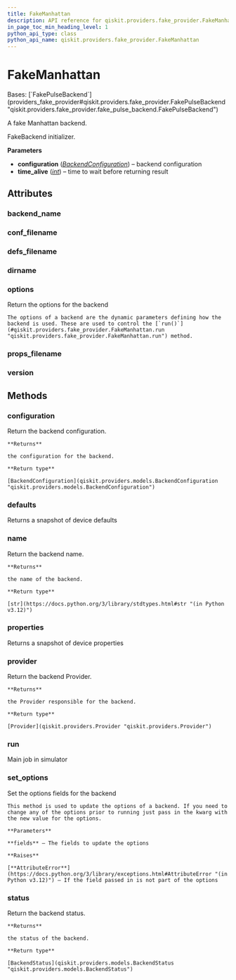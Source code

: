 ```yaml
---
title: FakeManhattan
description: API reference for qiskit.providers.fake_provider.FakeManhattan
in_page_toc_min_heading_level: 1
python_api_type: class
python_api_name: qiskit.providers.fake_provider.FakeManhattan
---
```


# FakeManhattan

<Class id="qiskit.providers.fake_provider.FakeManhattan" isDedicatedPage={true} github="https://github.com/qiskit/qiskit/tree/stable/0.45/qiskit/providers/fake_provider/backends/manhattan/fake_manhattan.py" signature="qiskit.providers.fake_provider.FakeManhattan">
  Bases: [`FakePulseBackend`](providers_fake_provider#qiskit.providers.fake_provider.FakePulseBackend "qiskit.providers.fake_provider.fake_pulse_backend.FakePulseBackend")

  A fake Manhattan backend.

  FakeBackend initializer.

  **Parameters**

  *   **configuration** ([*BackendConfiguration*](qiskit.providers.models.BackendConfiguration "qiskit.providers.models.BackendConfiguration")) – backend configuration
  *   **time\_alive** ([*int*](https://docs.python.org/3/library/functions.html#int "(in Python v3.12)")) – time to wait before returning result

  ## Attributes

  ### backend\_name

  <Attribute id="qiskit.providers.fake_provider.FakeManhattan.backend_name" attributeValue="'fake_manhattan'" />

  ### conf\_filename

  <Attribute id="qiskit.providers.fake_provider.FakeManhattan.conf_filename" attributeValue="'conf_manhattan.json'" />

  ### defs\_filename

  <Attribute id="qiskit.providers.fake_provider.FakeManhattan.defs_filename" attributeValue="'defs_manhattan.json'" />

  ### dirname

  <Attribute id="qiskit.providers.fake_provider.FakeManhattan.dirname" attributeValue="'/home/runner/work/qiskit/qiskit/qiskit/providers/fake_provider/backends/manhattan'" />

  ### options

  <Attribute id="qiskit.providers.fake_provider.FakeManhattan.options">
    Return the options for the backend

    The options of a backend are the dynamic parameters defining how the backend is used. These are used to control the [`run()`](#qiskit.providers.fake_provider.FakeManhattan.run "qiskit.providers.fake_provider.FakeManhattan.run") method.
  </Attribute>

  ### props\_filename

  <Attribute id="qiskit.providers.fake_provider.FakeManhattan.props_filename" attributeValue="'props_manhattan.json'" />

  ### version

  <Attribute id="qiskit.providers.fake_provider.FakeManhattan.version" attributeValue="1" />

  ## Methods

  ### configuration

  <Function id="qiskit.providers.fake_provider.FakeManhattan.configuration" signature="configuration()">
    Return the backend configuration.

    **Returns**

    the configuration for the backend.

    **Return type**

    [BackendConfiguration](qiskit.providers.models.BackendConfiguration "qiskit.providers.models.BackendConfiguration")
  </Function>

  ### defaults

  <Function id="qiskit.providers.fake_provider.FakeManhattan.defaults" signature="defaults()">
    Returns a snapshot of device defaults
  </Function>

  ### name

  <Function id="qiskit.providers.fake_provider.FakeManhattan.name" signature="name()">
    Return the backend name.

    **Returns**

    the name of the backend.

    **Return type**

    [str](https://docs.python.org/3/library/stdtypes.html#str "(in Python v3.12)")
  </Function>

  ### properties

  <Function id="qiskit.providers.fake_provider.FakeManhattan.properties" signature="properties()">
    Returns a snapshot of device properties
  </Function>

  ### provider

  <Function id="qiskit.providers.fake_provider.FakeManhattan.provider" signature="provider()">
    Return the backend Provider.

    **Returns**

    the Provider responsible for the backend.

    **Return type**

    [Provider](qiskit.providers.Provider "qiskit.providers.Provider")
  </Function>

  ### run

  <Function id="qiskit.providers.fake_provider.FakeManhattan.run" signature="run(run_input, **kwargs)">
    Main job in simulator
  </Function>

  ### set\_options

  <Function id="qiskit.providers.fake_provider.FakeManhattan.set_options" signature="set_options(**fields)">
    Set the options fields for the backend

    This method is used to update the options of a backend. If you need to change any of the options prior to running just pass in the kwarg with the new value for the options.

    **Parameters**

    **fields** – The fields to update the options

    **Raises**

    [**AttributeError**](https://docs.python.org/3/library/exceptions.html#AttributeError "(in Python v3.12)") – If the field passed in is not part of the options
  </Function>

  ### status

  <Function id="qiskit.providers.fake_provider.FakeManhattan.status" signature="status()">
    Return the backend status.

    **Returns**

    the status of the backend.

    **Return type**

    [BackendStatus](qiskit.providers.models.BackendStatus "qiskit.providers.models.BackendStatus")
  </Function>
</Class>

